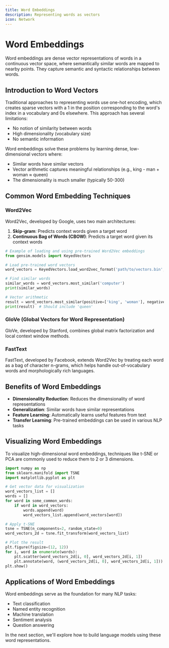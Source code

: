 ```yaml
---
title: Word Embeddings
description: Representing words as vectors
icon: Network
---
```


# Word Embeddings

Word embeddings are dense vector representations of words in a continuous vector space, where semantically similar words are mapped to nearby points. They capture semantic and syntactic relationships between words.

## Introduction to Word Vectors

Traditional approaches to representing words use one-hot encoding, which creates sparse vectors with a 1 in the position corresponding to the word's index in a vocabulary and 0s elsewhere. This approach has several limitations:

- No notion of similarity between words
- High dimensionality (vocabulary size)
- No semantic information

Word embeddings solve these problems by learning dense, low-dimensional vectors where:
- Similar words have similar vectors
- Vector arithmetic captures meaningful relationships (e.g., king - man + woman ≈ queen)
- The dimensionality is much smaller (typically 50-300)

## Common Word Embedding Techniques

### Word2Vec

Word2Vec, developed by Google, uses two main architectures:

1. **Skip-gram**: Predicts context words given a target word
2. **Continuous Bag of Words (CBOW)**: Predicts a target word given its context words

```python
# Example of loading and using pre-trained Word2Vec embeddings
from gensim.models import KeyedVectors

# Load pre-trained word vectors
word_vectors = KeyedVectors.load_word2vec_format('path/to/vectors.bin', binary=True)

# Find similar words
similar_words = word_vectors.most_similar('computer')
print(similar_words)

# Vector arithmetic
result = word_vectors.most_similar(positive=['king', 'woman'], negative=['man'])
print(result)  # Should include 'queen'
```

### GloVe (Global Vectors for Word Representation)

GloVe, developed by Stanford, combines global matrix factorization and local context window methods.

### FastText

FastText, developed by Facebook, extends Word2Vec by treating each word as a bag of character n-grams, which helps handle out-of-vocabulary words and morphologically rich languages.

## Benefits of Word Embeddings

- **Dimensionality Reduction**: Reduces the dimensionality of word representations
- **Generalization**: Similar words have similar representations
- **Feature Learning**: Automatically learns useful features from text
- **Transfer Learning**: Pre-trained embeddings can be used in various NLP tasks

## Visualizing Word Embeddings

To visualize high-dimensional word embeddings, techniques like t-SNE or PCA are commonly used to reduce them to 2 or 3 dimensions.

```python
import numpy as np
from sklearn.manifold import TSNE
import matplotlib.pyplot as plt

# Get vector data for visualization
word_vectors_list = []
words = []
for word in some_common_words:
    if word in word_vectors:
        words.append(word)
        word_vectors_list.append(word_vectors[word])

# Apply t-SNE
tsne = TSNE(n_components=2, random_state=0)
word_vectors_2d = tsne.fit_transform(word_vectors_list)

# Plot the result
plt.figure(figsize=(12, 12))
for i, word in enumerate(words):
    plt.scatter(word_vectors_2d[i, 0], word_vectors_2d[i, 1])
    plt.annotate(word, (word_vectors_2d[i, 0], word_vectors_2d[i, 1]))
plt.show()
```

## Applications of Word Embeddings

Word embeddings serve as the foundation for many NLP tasks:
- Text classification
- Named entity recognition
- Machine translation
- Sentiment analysis
- Question answering

In the next section, we'll explore how to build language models using these word representations. 